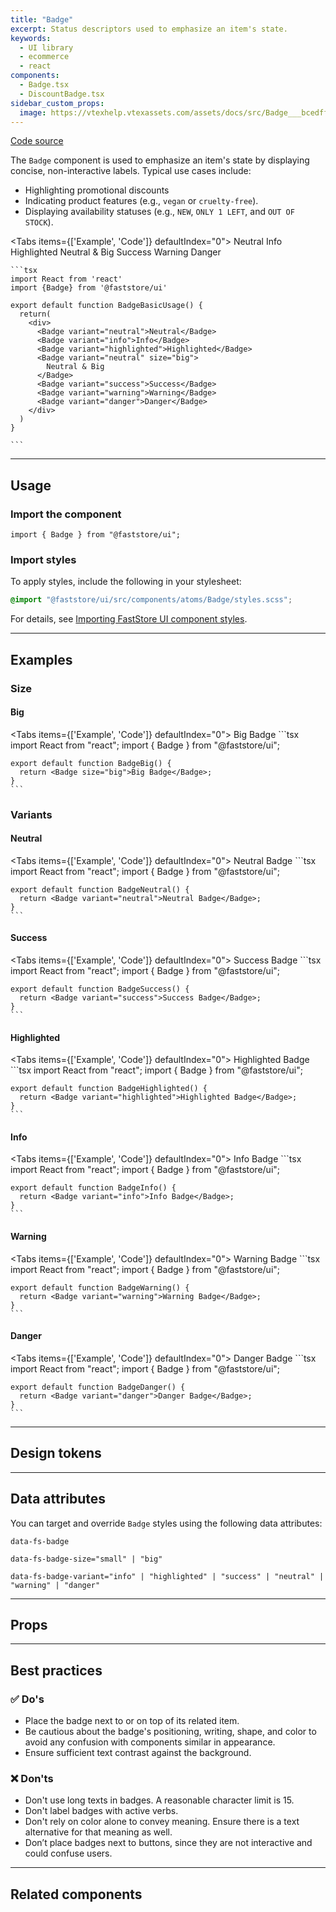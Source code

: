 ```yaml
---
title: "Badge"
excerpt: Status descriptors used to emphasize an item's state.
keywords:
  - UI library
  - ecommerce
  - react
components:
  - Badge.tsx
  - DiscountBadge.tsx
sidebar_custom_props:
  image: https://vtexhelp.vtexassets.com/assets/docs/src/Badge___bcedffeb307527c1606be224a7fb5ac1.png
---
```


[Code source](https://github.com/vtex/faststore/tree/main/packages/components/src/atoms/Badge)

The `Badge` component is used to emphasize an item's state by displaying concise, non-interactive labels. Typical use cases include:

- Highlighting promotional discounts
- Indicating product features (e.g., `vegan` or `cruelty-free`).
- Displaying availability statuses (e.g., `NEW`, `ONLY 1 LEFT`, and `OUT OF STOCK`).

<Tabs items={['Example', 'Code']} defaultIndex="0">
  <Tab>
    <OverviewSection>
      <Badge variant="neutral">Neutral</Badge>
      <Badge variant="info">Info</Badge>
      <Badge variant="highlighted">Highlighted</Badge>
      <Badge variant="neutral" size="big">
        Neutral & Big
      </Badge>
      <Badge variant="success">Success</Badge>
      <Badge variant="warning">Warning</Badge>
      <Badge variant="danger">Danger</Badge>
    </OverviewSection>
  </Tab>
  <Tab>
  
    ```tsx
    import React from 'react' 
    import {Badge} from '@faststore/ui'

    export default function BadgeBasicUsage() {
      return(
        <div>
          <Badge variant="neutral">Neutral</Badge>
          <Badge variant="info">Info</Badge>
          <Badge variant="highlighted">Highlighted</Badge>
          <Badge variant="neutral" size="big">
            Neutral & Big
          </Badge>
          <Badge variant="success">Success</Badge>
          <Badge variant="warning">Warning</Badge>
          <Badge variant="danger">Danger</Badge>
        </div>
      )
    }

    ```
  </Tab>
</Tabs>

---

## Usage

### Import the component

```tsx
import { Badge } from "@faststore/ui";
```

### Import styles

To apply styles, include the following in your stylesheet:

```scss
@import "@faststore/ui/src/components/atoms/Badge/styles.scss";
```

For details, see [Importing FastStore UI component styles](https://developers.vtex.com/docs/guides/faststore/using-themes-importing-ui-components-styles).

---

## Examples

### Size

#### Big

<Tabs items={['Example', 'Code']} defaultIndex="0">
  <Tab>
    <OverviewSection>
      <Badge size="big">Big Badge</Badge>
    </OverviewSection>
  </Tab>
  <Tab>
    ```tsx
    import React from "react";
    import { Badge } from "@faststore/ui";

    export default function BadgeBig() {
      return <Badge size="big">Big Badge</Badge>;
    }
    ```
  </Tab>
</Tabs>


### Variants

#### Neutral

<Tabs items={['Example', 'Code']} defaultIndex="0">
  <Tab>
    <OverviewSection>
      <Badge variant="neutral">Neutral Badge</Badge>
    </OverviewSection>
  </Tab>
  <Tab>
    ```tsx
    import React from "react";
    import { Badge } from "@faststore/ui";

    export default function BadgeNeutral() {
      return <Badge variant="neutral">Neutral Badge</Badge>;
    }
    ```
  </Tab>
</Tabs>

#### Success

<Tabs items={['Example', 'Code']} defaultIndex="0">
  <Tab>
    <OverviewSection>
      <Badge variant="success">Success Badge</Badge>
    </OverviewSection>
  </Tab>
  <Tab>
    ```tsx
    import React from "react";
    import { Badge } from "@faststore/ui";

    export default function BadgeSuccess() {
      return <Badge variant="success">Success Badge</Badge>;
    }
    ```
  </Tab>
</Tabs>

#### Highlighted

<Tabs items={['Example', 'Code']} defaultIndex="0">
  <Tab>
    <OverviewSection>
      <Badge variant="highlighted">Highlighted Badge</Badge>
    </OverviewSection>
  </Tab>
  <Tab>
    ```tsx
    import React from "react";
    import { Badge } from "@faststore/ui";

    export default function BadgeHighlighted() {
      return <Badge variant="highlighted">Highlighted Badge</Badge>;
    }
    ```
  </Tab>
</Tabs>



#### Info

<Tabs items={['Example', 'Code']} defaultIndex="0">
  <Tab>
    <OverviewSection>
      <Badge variant="info">Info Badge</Badge>
    </OverviewSection>
  </Tab>
  <Tab>
    ```tsx
    import React from "react";
    import { Badge } from "@faststore/ui";

    export default function BadgeInfo() {
      return <Badge variant="info">Info Badge</Badge>;
    }
    ```
  </Tab>
</Tabs>

#### Warning

<Tabs items={['Example', 'Code']} defaultIndex="0">
  <Tab>
    <OverviewSection>
      <Badge variant="warning">Warning Badge</Badge>
    </OverviewSection>
  </Tab>
  <Tab>
    ```tsx
    import React from "react";
    import { Badge } from "@faststore/ui";

    export default function BadgeWarning() {
      return <Badge variant="warning">Warning Badge</Badge>;
    }
    ```
  </Tab>
</Tabs>

#### Danger

<Tabs items={['Example', 'Code']} defaultIndex="0">
  <Tab>
    <OverviewSection>
      <Badge variant="danger">Danger Badge</Badge>
    </OverviewSection>
  </Tab>
  <Tab>
    ```tsx
    import React from "react";
    import { Badge } from "@faststore/ui";

    export default function BadgeDanger() {
      return <Badge variant="danger">Danger Badge</Badge>;
    }
    ```
  </Tab>
</Tabs>

---

## Design tokens

<TokenTable>
  <TokenRow
    token="--fs-badge-padding"
    value="var(--fs-spacing-0) var(--fs-spacing-2)"
  />
  <TokenDivider />
  <TokenRow
    token="--fs-badge-border-radius"
    value="var(--fs-border-radius-pill)"
  />
  <TokenRow token="--fs-badge-border-width" value="0" />
  <TokenRow token="--fs-badge-border-style" value="none" />
  <TokenRow token="--fs-badge-border-color" value="transparent" isColor />
  <TokenDivider />
  <TokenRow
    token="--fs-badge-bkg-color"
    value="var(--fs-color-neutral-bkg)"
    isColor
  />
  <TokenDivider />
  <TokenRow
    token="--fs-badge-text-color"
    value="var(--fs-color-text)"
    isColor
  />
  <TokenRow token="--fs-badge-text-size" value="var(--fs-text-size-tiny)" />
  <TokenRow token="--fs-badge-text-weight" value="var(--fs-text-weight-bold)" />
  <TokenDivider />
  <TokenRow
    token="--fs-badge-transition-function"
    value="var(--fs-transition-function)"
  />
  <TokenRow
    token="--fs-badge-transition-property"
    value="var(--fs-transition-property)"
  />
  <TokenRow
    token="--fs-badge-transition-timing"
    value="var(--fs-transition-timing)"
  />
  <TokenDivider />
  <TokenRow
    token="--fs-badge-big-text-size"
    value="var(--fs-text-size-legend)"
  />
  <TokenRow
    token="--fs-badge-big-padding"
    value="var(--fs-spacing-1) var(--fs-spacing-2)"
  />
  <TokenDivider />
  <TokenRow
    token="--fs-badge-neutral-bkg-color"
    value="var(--fs-color-neutral-bkg)"
    isColor
  />
  <TokenRow
    token="--fs-badge-neutral-text-color"
    value="var(--fs-badge-text-color)"
    globalValue="var(--fs-color-text)"
    isColor
  />
  <TokenRow
    token="--fs-badge-neutral-border-color"
    value="var(--fs-color-neutral-bkg)"
    isColor
  />
  <TokenDivider />
  <TokenRow
    token="--fs-badge-success-bkg-color"
    value="var(--fs-color-success-bkg)"
    isColor
  />
  <TokenRow
    token="--fs-badge-success-text-color"
    value="var(--fs-badge-text-color)"
    globalValue="var(--fs-color-text)"
    isColor
  />
  <TokenRow
    token="--fs-badge-success-border-color"
    value="var(--fs-color-success-bkg)"
    isColor
  />
  <TokenDivider />
  <TokenRow
    token="--fs-badge-highlighted-bkg-color"
    value="var(--fs-color-highlighted-bkg)"
    isColor
  />
  <TokenRow
    token="--fs-badge-highlighted-text-color"
    value="var(--fs-color-highlighted-text)"
    isColor
  />
  <TokenRow
    token="--fs-badge-highlighted-border-color"
    value="var(--fs-color-highlighted-bkg)"
    isColor
  />
  <TokenDivider />
  <TokenRow
    token="--fs-badge-info-bkg-color"
    value="var(--fs-color-info-bkg)"
    isColor
  />
  <TokenRow
    token="--fs-badge-info-text-color"
    value="var(--fs-color-info-text)"
    isColor
  />
  <TokenRow
    token="--fs-badge-info-border-color"
    value="var(--fs-color-info-bkg)"
    isColor
  />
  <TokenDivider />
  <TokenRow
    token="--fs-badge-warning-bkg-color"
    value="var(--fs-color-warning-bkg)"
    isColor
  />
  <TokenRow
    token="--fs-badge-warning-text-color"
    value="var(--fs-color-warning-text)"
    isColor
  />
  <TokenRow
    token="--fs-badge-warning-border-color"
    value="var(--fs-color-warning-bkg)"
    isColor
  />
  <TokenDivider />
  <TokenRow
    token="--fs-badge-danger-bkg-color"
    value="var(--fs-color-danger-bkg)"
    isColor
  />
  <TokenRow
    token="--fs-badge-danger-text-color"
    value="var(--fs-badge-text-color)"
    globalValue="var(--fs-color-text)"
    isColor
  />
  <TokenRow
    token="--fs-badge-danger-border-color"
    value="var(--fs-color-danger-bkg)"
    isColor
  />
</TokenTable>


---

## Data attributes

You can target and override `Badge` styles using the following data attributes:

`data-fs-badge`

`data-fs-badge-size="small" | "big"`

`data-fs-badge-variant="info" | "highlighted" | "success" | "neutral" | "warning" | "danger"`

---

## Props

<ComponentPropsSection component="Badge" />

---

## Best practices

### ✅ Do's

- Place the badge next to or on top of its related item.
- Be cautious about the badge's positioning, writing, shape, and color to avoid any confusion with components similar in appearance.
- Ensure sufficient text contrast against the background.

### ❌ Don'ts

- Don't use long texts in badges. A reasonable character limit is 15.
- Don't label badges with active verbs.
- Don't rely on color alone to convey meaning. Ensure there is a text alternative for that meaning as well.
- Don’t place badges next to buttons, since they are not interactive and could confuse users.

---

## Related components

<SectionList>
  <SectionItem
    title="DiscountBadge"
    description="`DiscountBadge` is a badge used to show product discounts."
    actionPath="/docs/guides/faststore/molecules-discount-badge"
  >
    <DiscountBadge listPrice={80} spotPrice={40} />
  </SectionItem>
</SectionList>

